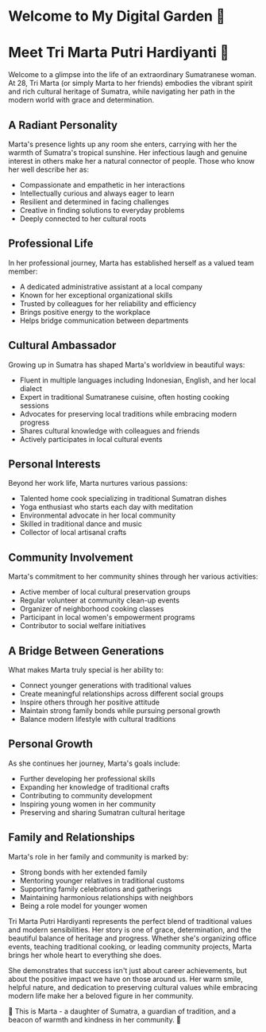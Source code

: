 # Welcome to My Digital Garden 🌱
# Meet Tri Marta Putri Hardiyanti 🌺

Welcome to a glimpse into the life of an extraordinary Sumatranese woman. At 28, Tri Marta (or simply Marta to her friends) embodies the vibrant spirit and rich cultural heritage of Sumatra, while navigating her path in the modern world with grace and determination.

## A Radiant Personality

Marta's presence lights up any room she enters, carrying with her the warmth of Sumatra's tropical sunshine. Her infectious laugh and genuine interest in others make her a natural connector of people. Those who know her well describe her as:

- Compassionate and empathetic in her interactions
- Intellectually curious and always eager to learn
- Resilient and determined in facing challenges
- Creative in finding solutions to everyday problems
- Deeply connected to her cultural roots

## Professional Life

In her professional journey, Marta has established herself as a valued team member:

- A dedicated administrative assistant at a local company
- Known for her exceptional organizational skills
- Trusted by colleagues for her reliability and efficiency
- Brings positive energy to the workplace
- Helps bridge communication between departments

## Cultural Ambassador

Growing up in Sumatra has shaped Marta's worldview in beautiful ways:

- Fluent in multiple languages including Indonesian, English, and her local dialect
- Expert in traditional Sumatranese cuisine, often hosting cooking sessions
- Advocates for preserving local traditions while embracing modern progress
- Shares cultural knowledge with colleagues and friends
- Actively participates in local cultural events

## Personal Interests

Beyond her work life, Marta nurtures various passions:

- Talented home cook specializing in traditional Sumatran dishes
- Yoga enthusiast who starts each day with meditation
- Environmental advocate in her local community
- Skilled in traditional dance and music
- Collector of local artisanal crafts

## Community Involvement

Marta's commitment to her community shines through her various activities:

- Active member of local cultural preservation groups
- Regular volunteer at community clean-up events
- Organizer of neighborhood cooking classes
- Participant in local women's empowerment programs
- Contributor to social welfare initiatives

## A Bridge Between Generations

What makes Marta truly special is her ability to:

- Connect younger generations with traditional values
- Create meaningful relationships across different social groups
- Inspire others through her positive attitude
- Maintain strong family bonds while pursuing personal growth
- Balance modern lifestyle with cultural traditions

## Personal Growth

As she continues her journey, Marta's goals include:

- Further developing her professional skills
- Expanding her knowledge of traditional crafts
- Contributing to community development
- Inspiring young women in her community
- Preserving and sharing Sumatran cultural heritage

## Family and Relationships

Marta's role in her family and community is marked by:

- Strong bonds with her extended family
- Mentoring younger relatives in traditional customs
- Supporting family celebrations and gatherings
- Maintaining harmonious relationships with neighbors
- Being a role model for younger women

Tri Marta Putri Hardiyanti represents the perfect blend of traditional values and modern sensibilities. Her story is one of grace, determination, and the beautiful balance of heritage and progress. Whether she's organizing office events, teaching traditional cooking, or leading community projects, Marta brings her whole heart to everything she does.

She demonstrates that success isn't just about career achievements, but about the positive impact we have on those around us. Her warm smile, helpful nature, and dedication to preserving cultural values while embracing modern life make her a beloved figure in her community.

🌺 This is Marta - a daughter of Sumatra, a guardian of tradition, and a beacon of warmth and kindness in her community. 🌺